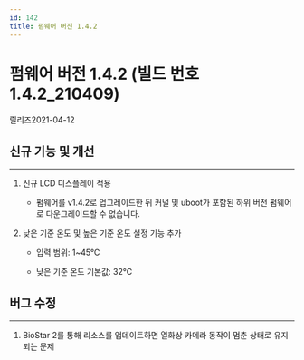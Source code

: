 ```yaml
---
id: 142
title: 펌웨어 버전 1.4.2
---
```


# 펌웨어 버전 1.4.2 (빌드 번호1.4.2_210409)

릴리즈<Separator/>2021-04-12

## 신규 기능 및 개선

---

1. 신규 LCD 디스플레이 적용

    - 펌웨어를 v1.4.2로 업그레이드한 뒤 커널 및 uboot가 포함된 하위 버전 펌웨어로 다운그레이드할 수 없습니다.

1. 낮은 기준 온도 및 높은 기준 온도 설정 기능 추가

    - 입력 범위: 1~45℃

    - 낮은 기준 온도 기본값: 32℃

## 버그 수정

---

<BugLists>

1. BioStar 2를 통해 리소스를 업데이트하면 열화상 카메라 동작이 멈춘 상태로 유지되는 문제

</BugLists>